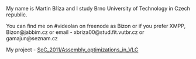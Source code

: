 My name is Martin Bříza and I study Brno University of Technology in Czech republic.

You can find me on #videolan on freenode as Bizon or if you prefer XMPP, Bizon@jabbim.cz or email - xbriza00@stud.fit.vutbr.cz or gamajun@seznam.cz

My project - [[SoC_2011/Assembly_optimizations_in_VLC]]